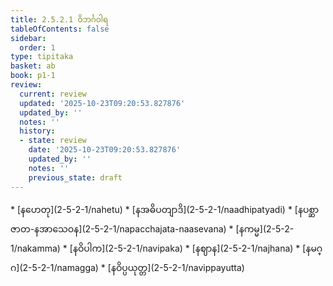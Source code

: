 ```yaml
---
title: 2.5.2.1 ဝိဘင်္ဂဝါရ
tableOfContents: false
sidebar:
  order: 1
type: tipitaka
basket: ab
book: p1-1
review:
  current: review
  updated: '2025-10-23T09:20:53.827876'
  updated_by: ''
  notes: ''
  history:
  - state: review
    date: '2025-10-23T09:20:53.827876'
    updated_by: ''
    notes: ''
    previous_state: draft
---
```



<ReviewStatus review={frontmatter.review} showDetails={true} />

<HypothesisAnnotation frontmatter={frontmatter} />

<DynamicBreadcrumb />



<TableOfContents book="p1-1" section="2.5.2.1">
* [နဟေတု](2-5-2-1/nahetu)
* [နအဓိပတျာဒိ](2-5-2-1/naadhipatyadi)
* [နပစ္ဆာဇာတ-နအာသေဝန](2-5-2-1/napacchajata-naasevana)
* [နကမ္မ](2-5-2-1/nakamma)
* [နဝိပါက](2-5-2-1/navipaka)
* [နဈာန](2-5-2-1/najhana)
* [နမဂ္ဂ](2-5-2-1/namagga)
* [နဝိပ္ပယုတ္တ](2-5-2-1/navippayutta)
</TableOfContents>